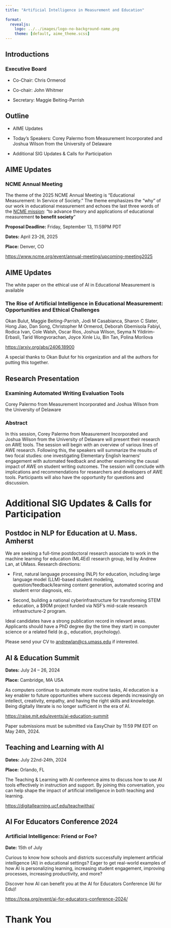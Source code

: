 ```yaml
---
title: "Artificial Intelligence in Measurement and Education"
 
format: 
  revealjs:
    logo: ../../images/logo-no-background-name.png
    theme: [default, aime_theme.scss]
---
```


## Introductions

### Executive Board

-   Co-Chair: Chris Ormerod

-   Co-chair: John Whitmer

-   Secretary: Maggie Beiting-Parrish

## Outline

-   AIME Updates

-   Today's Speakers: Corey Palermo from Measurement Incorporated and Joshua Wilson from the University of Delaware

-   Additional SIG Updates & Calls for Participation

## AIME Updates

### NCME Annual Meeting

The theme of the 2025 NCME Annual Meeting is "Educational Measurement: In Service of Society." The theme emphasizes the "why" of our work in educational measurement and echoes the last three words of the [NCME mission](https://www.ncme.org/about/about-ncme/mission): "to advance theory and applications of educational measurement **to benefit society**"

**Proposal Deadline:** Friday, September 13, 11:59PM PDT

**Dates:** April 23-26, 2025

**Place:** Denver, CO

<https://www.ncme.org/event/annual-meeting/upcoming-meeting2025>

## AIME Updates

The white paper on the ethical use of AI in Educational Measurement is available

### The Rise of Artificial Intelligence in Educational Measurement: Opportunities and Ethical Challenges

Okan Bulut, Maggie Beiting-Parrish, Jodi M Casabianca, Sharon C Slater, Hong Jiao, Dan Song, Christopher M Ormerod, Deborah Gbemisola Fabiyi, Rodica Ivan, Cole Walsh, Oscar Rios, Joshua Wilson, Seyma N Yildirim-Erbasli, Tarid Wongvorachan, Joyce Xinle Liu, Bin Tan, Polina Morilova

<https://arxiv.org/abs/2406.18900>

A special thanks to Okan Bulut for his organization and all the authors for putting this together. 

## Research Presentation

### Examining Automated Writing Evaluation Tools

Corey Palermo from Measurement Incorporated and Joshua Wilson from the University of Delaware

### Abstract

In this session, Corey Palermo from Measurement Incorporated and Joshua Wilson from the University of Delaware will present their research on AWE tools. The session will begin with an overview of various lines of AWE research. Following this, the speakers will summarize the results of two focal studies: one investigating Elementary English learners' engagement with automated feedback and another examining the causal impact of AWE on student writing outcomes. The session will conclude with implications and recommendations for researchers and developers of AWE tools. Participants will also have the opportunity for questions and discussion.

# Additional SIG Updates & Calls for Participation

## Postdoc in NLP for Education at U. Mass. Amherst

We are seeking a full-time postdoctoral research associate to work in the machine learning for education (ML4Ed) research group, led by Andrew Lan, at UMass. Research directions:

-   First, natural language processing (NLP) for education, including large language model (LLM)-based student modeling, question/feedback/learning content generation, automated scoring and student error diagnosis, etc.

-   Second, building a national cyberinfrastructure for transforming STEM education, a \$90M project funded via NSF’s mid-scale research infrastructure-2 program.

Ideal candidates have a strong publication record in relevant areas. Applicants should have a PhD degree (by the time they start) in computer science or a related field (e.g., education, psychology).

Please send your CV to [andrewlan\@cs.umass.edu](mailto:andrewlan@cs.umass.edu) if interested. 

## AI & Education Summit

**Dates:** July 24 – 26, 2024

**Place:** Cambridge, MA USA

As computers continue to automate more routine tasks, AI education is a key enabler to future opportunities where success depends increasingly on intellect, creativity, empathy, and having the right skills and knowledge. Being digitally literate is no longer sufficient in the era of AI.

<https://raise.mit.edu/events/ai-education-summit>

Paper submissions must be submitted via EasyChair by 11:59 PM EDT on May 24th, 2024.

## Teaching and Learning with AI

**Dates:** July 22nd-24th, 2024

**Place:** Orlando, FL

The Teaching & Learning with AI conference aims to discuss how to use AI tools effectively in instruction and support. By joining this conversation, you can help shape the impact of artificial intelligence in both teaching and learning.

<https://digitallearning.ucf.edu/teachwithai/>

## AI For Educators Conference 2024

### Artificial Intelligence: Friend or Foe?

**Date:** 15th of July

Curious to know how schools and districts successfully implement artificial intelligence (AI) in educational settings? Eager to get real-world examples of how AI is personalizing learning, increasing student engagement, improving processes, increasing productivity, and more?

Discover how AI can benefit you at the AI for Educators Conference (AI for Edu)!

<https://tcea.org/event/ai-for-educators-conference-2024/>

# Thank You
